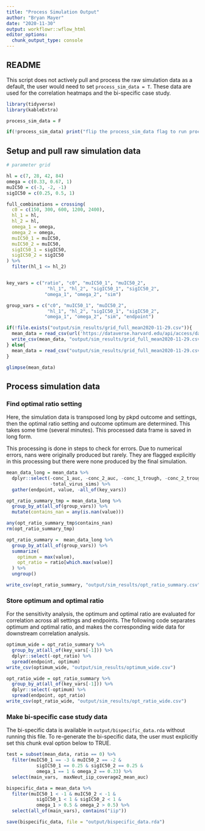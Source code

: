 ```yaml
---
title: "Process Simulation Output"
author: "Bryan Mayer"
date: "2020-11-30"
output: workflowr::wflow_html
editor_options:
  chunk_output_type: console
---
```


## README

This script does not actively pull and process the raw simulation data as a default, the user would need to set `process_sim_data = T`. These data are used for the correlation heatmaps and the bi-specific case study.

```r

library(tidyverse)
library(kableExtra)

process_sim_data = F

if(!process_sim_data) print("flip the process_sim_data flag to run processing, will take some time.")

```

## Setup and pull raw simulation data

```r
# parameter grid

hl = c(7, 28, 42, 84)
omega = c(0.33, 0.67, 1)
muIC50 = c(-3, -2, -1)
sigIC50 = c(0.25, 0.5, 1)

full_combinations = crossing(
  c0 = c(150, 300, 600, 1200, 2400),
  hl_1 = hl,
  hl_2 = hl,
  omega_1 = omega,
  omega_2 = omega,
  muIC50_1 = muIC50,
  muIC50_2 = muIC50,
  sigIC50_1 = sigIC50,
  sigIC50_2 = sigIC50
) %>%
  filter(hl_1 <= hl_2)


key_vars = c("ratio", "c0", "muIC50_1", "muIC50_2",
               "hl_1", "hl_2", "sigIC50_1", "sigIC50_2",
              "omega_1", "omega_2", "sim")

group_vars = c("c0", "muIC50_1", "muIC50_2",
               "hl_1", "hl_2", "sigIC50_1", "sigIC50_2",
              "omega_1", "omega_2", "sim", "endpoint")

```


```r

if(!file.exists("output/sim_results/grid_full_mean2020-11-29.csv")){
  mean_data = read_csv(url('https://dataverse.harvard.edu/api/access/datafile/6092468'))
  write_csv(mean_data, "output/sim_results/grid_full_mean2020-11-29.csv")
} else{
  mean_data = read_csv("output/sim_results/grid_full_mean2020-11-29.csv") # this is a huge file
}

glimpse(mean_data)
```

## Process simulation data

### Find optimal ratio setting

Here, the simulation data is transposed long by pkpd outcome and settings, then the optimal ratio setting and outcome optimum are determined. This takes some time (several minutes). This processed data frame is saved in long form.

This processing is done in steps to check for errors. Due to numerical errors, nans were originally produced but rarely. They are flagged explicitly in this processing but there were none produced by the final simulation.

```r

mean_data_long = mean_data %>%
  dplyr::select(-conc_1_auc, -conc_2_auc, -conc_1_trough, -conc_2_trough, -virus_seed,
                -total_virus_sims) %>%
  gather(endpoint, value, -all_of(key_vars))

opt_ratio_summary_tmp = mean_data_long %>%
  group_by_at(all_of(group_vars)) %>%
  mutate(contains_nan = any(is.nan(value))) 

any(opt_ratio_summary_tmp$contains_nan)
rm(opt_ratio_summary_tmp)

opt_ratio_summary =  mean_data_long %>%
  group_by_at(all_of(group_vars)) %>%
  summarize(
    optimum = max(value),
    opt_ratio = ratio[which.max(value)]
  ) %>%
  ungroup()

write_csv(opt_ratio_summary, "output/sim_results/opt_ratio_summary.csv")

```


### Store optimum and optimal ratio

For the sensitivity analysis, the optimum and optimal ratio are evaluated for correlation across all settings and endpoints. The following code separates optimum and optimal ratio, and makes the corresponding wide data for downstream correlation analysis.

```r

optimum_wide = opt_ratio_summary %>%
  group_by_at(all_of(key_vars[-1])) %>%
  dplyr::select(-opt_ratio) %>%
  spread(endpoint, optimum)
write_csv(optimum_wide, "output/sim_results/optimum_wide.csv")

opt_ratio_wide = opt_ratio_summary %>%
  group_by_at(all_of(key_vars[-1])) %>%
  dplyr::select(-optimum) %>%
  spread(endpoint, opt_ratio)
write_csv(opt_ratio_wide, "output/sim_results/opt_ratio_wide.csv")

```

### Make bi-specific case study data

The bi-specific data is available in `output/bispecific_data.rda` without running this file. To re-generate the bi-specific data, the user must explicitly set this chunk eval option below to TRUE.

```r

test = subset(mean_data, ratio == 0) %>%
  filter(muIC50_1 == -3 & muIC50_2 == -2 &
           sigIC50_1 == 0.25 & sigIC50_2 == 0.25 &
           omega_1 == 1 & omega_2 == 0.33) %>%
  select(main_vars,  maxNeut_iip_coverage2_mean_auc)

bispecific_data = mean_data %>%
  filter(muIC50_1 < -1 & muIC50_2 < -1 &
           sigIC50_1 < 1 & sigIC50_2 < 1 &
           omega_1 > 0.5 & omega_2 > 0.5) %>%
  select(all_of(main_vars), contains("iip"))

save(bispecific_data, file = "output/bispecific_data.rda")

```
